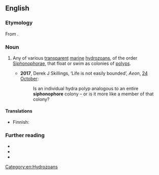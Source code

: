==English==
{{rfi|en}}

===Etymology===
From {{confix|en|siphono|phore}}.

===Noun===
{{en-noun}}

# {{lb|en|zoology}} Any of various [[transparent]] [[marine]] [[hydrozoan]]s, of the order [[Siphonophorae]], that float or swim as colonies of [[polyp]]s.
#*'''2017''', Derek J Skillings, ‘Life is not easily bounded’, ''Aeon'', [https://aeon.co/essays/what-constitutes-an-individual-organism-in-biology 24 October]:
#*:Is an individual hydra polyp analogous to an entire '''siphonophore''' colony – or is it more like a member of that colony?

====Translations====
{{trans-top|hydrozoan of the order Siphonophorae}}
* Finnish: {{t|fi|uimapolyyppi}}
{{trans-mid}}
{{trans-bottom}}

===Further reading===
* {{pedia|Siphonophorae}}
* {{specieslite|Siphonophorae}}
* {{comcatlite|Siphonophorae}}

[[Category:en:Hydrozoans]]